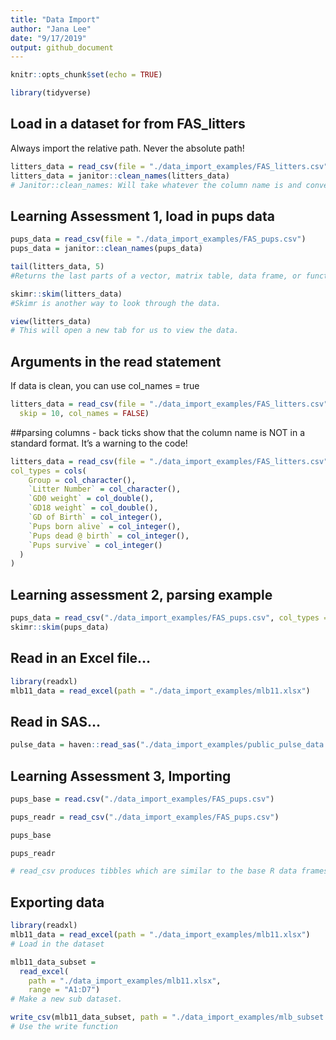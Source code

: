 ```yaml
---
title: "Data Import"
author: "Jana Lee"
date: "9/17/2019"
output: github_document
---
```


```r
knitr::opts_chunk$set(echo = TRUE)

library(tidyverse)
```

## Load in a dataset for from FAS_litters
Always import the relative path. Never the absolute path!
```r
litters_data = read_csv(file = "./data_import_examples/FAS_litters.csv")
litters_data = janitor::clean_names(litters_data)
# Janitor::clean_names: Will take whatever the column name is and convert this to lower snake case.
```

## Learning Assessment 1, load in pups data
```r
pups_data = read_csv(file = "./data_import_examples/FAS_pups.csv")
pups_data = janitor::clean_names(pups_data)
```

```r
tail(litters_data, 5)
#Returns the last parts of a vector, matrix table, data frame, or function. Use head, str, tail.

skimr::skim(litters_data)
#Skimr is another way to look through the data.

view(litters_data)
# This will open a new tab for us to view the data.
```

## Arguments in the read statement
If data is clean, you can use col_names = true
```r
litters_data = read_csv(file = "./data_import_examples/FAS_litters.csv",
  skip = 10, col_names = FALSE)
```


##parsing columns - back ticks show that the column name is NOT in a standard format. It's a warning to the code!
```r
litters_data = read_csv(file = "./data_import_examples/FAS_litters.csv",
col_types = cols(
    Group = col_character(),
    `Litter Number` = col_character(),
    `GD0 weight` = col_double(),
    `GD18 weight` = col_double(),
    `GD of Birth` = col_integer(),
    `Pups born alive` = col_integer(),
    `Pups dead @ birth` = col_integer(),
    `Pups survive` = col_integer()
  )
)
```

## Learning assessment 2, parsing example
```r
pups_data = read_csv("./data_import_examples/FAS_pups.csv", col_types = "ciiiii")
skimr::skim(pups_data)
```


## Read in an Excel file...
```r
library(readxl)
mlb11_data = read_excel(path = "./data_import_examples/mlb11.xlsx")
```


## Read in SAS...
```r
pulse_data = haven::read_sas("./data_import_examples/public_pulse_data.sas7bdat")
```

## Learning Assessment 3, Importing
```r
pups_base = read.csv("./data_import_examples/FAS_pups.csv")

pups_readr = read_csv("./data_import_examples/FAS_pups.csv")

pups_base

pups_readr

# read_csv produces tibbles which are similar to the base R data frames produced by read. csv

```


## Exporting data
```r
library(readxl)
mlb11_data = read_excel(path = "./data_import_examples/mlb11.xlsx")
# Load in the dataset

mlb11_data_subset = 
  read_excel(
    path = "./data_import_examples/mlb11.xlsx",
    range = "A1:D7")
# Make a new sub dataset.

write_csv(mlb11_data_subset, path = "./data_import_examples/mlb_subset.csv")
# Use the write function
```


